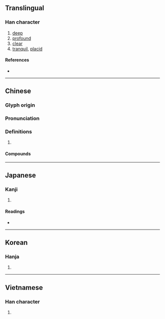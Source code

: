 {{character info/new}}
==Translingual==

===Han character===
{{Han char|rn=85|rad=水|as=09|sn=12|four=34111|canj=ETMV|ids=⿰氵甚}}

# [[deep]]
# [[profound]]
# [[clear]]
# [[tranquil]], [[placid]]

====References====
* {{Han ref|kx=0637.160|dkj=17846|dj=1044.120|hdz=31667.060|uh=6E5B|ud=28251|bh=B4EF|bd=46319}}

----

==Chinese==
{{zh-forms}}

===Glyph origin===
{{Han etyl}}

===Pronunciation===
{{zh-pron
|m=zhàn,dān,chén
|c=zaam3,daam1,cam4
|h=pfs=
|md=
|mn=chim/sîm/tam/tām
|w=
|mc=y
|oc=y
|cat=a
}}

===Definitions===
{{zh-hanzi}}

# {{rfdef|lang=zh}}

====Compounds====
{{zh-der|湛恩|湛然|湛新|湛露|湛藍|湛盧|湛湛|湛憂|清湛|深湛|湛寂|精湛|青湛湛}}

----

==Japanese==

===Kanji===
{{ja-kanji|grade=|rs=水09}}

# {{defn|lang=ja|sort=水09}}

====Readings====
* {{ja-readings
|goon=じん<ぢむ, でん<でむ, とん<とむ
|kanon=たん<たむ, ちん<ちむ
|kun=しず-む, たた-える
}}

----

==Korean==

===Hanja===
{{ko-hanja|hangeul=[[담]], [[침]]|eumhun=|rv=dam, chim|mr=tam, ch'im|y=tam, chim}}

# {{defn|lang=ko|sort=水09}}

----

==Vietnamese==

===Han character===
{{vi-hantu|[[đậm]], [[giặm]], [[sậm]], [[sặm]], [[thấm]], [[trạm]], [[xạm]], [[xẩm]]|rs=水09}}

# {{defn|lang=vi|sort=水09}}